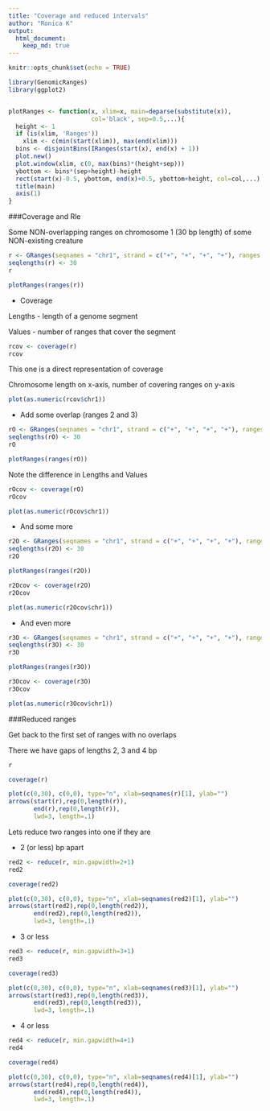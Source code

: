 ```yaml
---
title: "Coverage and reduced intervals"
author: "Ronica K"
output: 
  html_document:
    keep_md: true
---
```


```r
knitr::opts_chunk$set(echo = TRUE)
```

```r
library(GenomicRanges)
library(ggplot2)


plotRanges <- function(x, xlim=x, main=deparse(substitute(x)),
                       col='black', sep=0.5,...){
  height <- 1
  if (is(xlim, 'Ranges'))
    xlim <- c(min(start(xlim)), max(end(xlim)))
  bins <- disjointBins(IRanges(start(x), end(x) + 1))
  plot.new()
  plot.window(xlim, c(0, max(bins)*(height+sep)))
  ybottom <- bins*(sep+height)-height
  rect(start(x)-0.5, ybottom, end(x)+0.5, ybottom+height, col=col,...)
  title(main)
  axis(1)
}
```

###Coverage and Rle

Some NON-overlapping ranges on chromosome 1 (30 bp length) of some NON-existing creature

```r
r <- GRanges(seqnames = "chr1", strand = c("+", "+", "+", "+"), ranges = IRanges(start = c(6,13,18,24), width = 3))
seqlengths(r) <- 30
r
```

```r
plotRanges(ranges(r))
```

- Coverage 

Lengths - length of a genome segment 

Values - number of ranges that cover the segment

```r
rcov <- coverage(r)
rcov
```


This one is a direct representation of coverage

Chromosome length on x-axis, number of covering ranges on y-axis

```r
plot(as.numeric(rcov$chr1))
```

- Add some overlap (ranges 2 and 3)

```r
rO <- GRanges(seqnames = "chr1", strand = c("+", "+", "+", "+"), ranges = IRanges(start = c(6,13,18,24), width = c(3,6,3,3)))
seqlengths(rO) <- 30
rO
```

```r
plotRanges(ranges(rO))
```

Note the difference in Lengths and Values 

```r
rOcov <- coverage(rO)
rOcov
```

```r
plot(as.numeric(rOcov$chr1))
```


- And some more  

```r
r2O <- GRanges(seqnames = "chr1", strand = c("+", "+", "+", "+"), ranges = IRanges(start = c(6,13,18,24), width = c(9,6,8,3)))
seqlengths(r2O) <- 30
r2O
```

```r
plotRanges(ranges(r2O))
```

```r
r2Ocov <- coverage(r2O)
r2Ocov
```

```r
plot(as.numeric(r2Ocov$chr1))
```


- And even more  

```r
r3O <- GRanges(seqnames = "chr1", strand = c("+", "+", "+", "+"), ranges = IRanges(start = c(6,13,18,24), width = c(13,8,8,3)))
seqlengths(r3O) <- 30
r3O
```

```r
plotRanges(ranges(r3O))
```

```r
r3Ocov <- coverage(r3O)
r3Ocov
```

```r
plot(as.numeric(r3Ocov$chr1))
```


###Reduced ranges

Get back to the first set of ranges with no overlaps

There we have gaps of lengths 2, 3 and 4 bp
```r
r
```

```r
coverage(r)
```

```r
plot(c(0,30), c(0,0), type="n", xlab=seqnames(r)[1], ylab="")
arrows(start(r),rep(0,length(r)),
       end(r),rep(0,length(r)),
       lwd=3, length=.1)
```

Lets reduce two ranges into one if they are 

- 2 (or less) bp apart

```r
red2 <- reduce(r, min.gapwidth=2+1)
red2
```

```r
coverage(red2)
```

```r
plot(c(0,30), c(0,0), type="n", xlab=seqnames(red2)[1], ylab="")
arrows(start(red2),rep(0,length(red2)),
       end(red2),rep(0,length(red2)),
       lwd=3, length=.1)
```

- 3 or less

```r
red3 <- reduce(r, min.gapwidth=3+1)
red3
```

```r
coverage(red3)
```

```r
plot(c(0,30), c(0,0), type="n", xlab=seqnames(red3)[1], ylab="")
arrows(start(red3),rep(0,length(red3)),
       end(red3),rep(0,length(red3)),
       lwd=3, length=.1)
```

- 4 or less

```r
red4 <- reduce(r, min.gapwidth=4+1)
red4
```

```r
coverage(red4)
```

```r
plot(c(0,30), c(0,0), type="n", xlab=seqnames(red4)[1], ylab="")
arrows(start(red4),rep(0,length(red4)),
       end(red4),rep(0,length(red4)),
       lwd=3, length=.1)
```